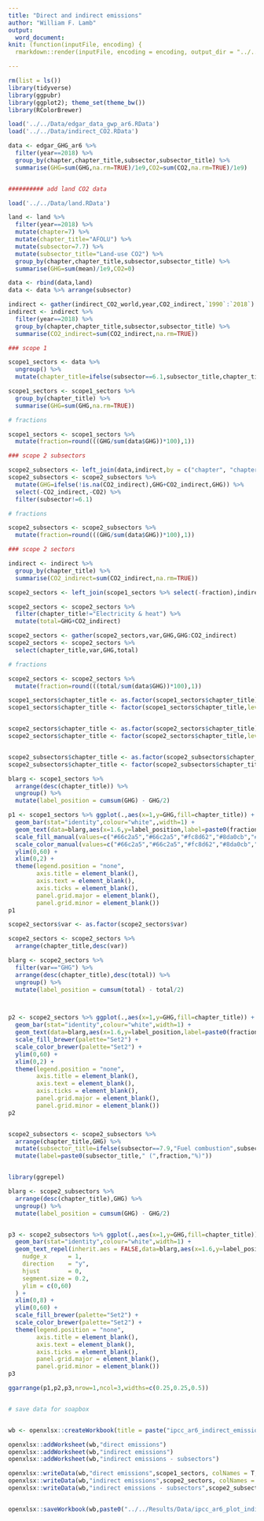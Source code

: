 ```yaml
---
title: "Direct and indirect emissions"
author: "William F. Lamb"
output: 
  word_document:
knit: (function(inputFile, encoding) {
  rmarkdown::render(inputFile, encoding = encoding, output_dir = "../../Results") })

---
```


```r

rm(list = ls())
library(tidyverse)
library(ggpubr)
library(ggplot2); theme_set(theme_bw())
library(RColorBrewer)

load('../../Data/edgar_data_gwp_ar6.RData')
load('../../Data/indirect_CO2.RData')

data <- edgar_GHG_ar6 %>% 
  filter(year==2018) %>% 
  group_by(chapter,chapter_title,subsector,subsector_title) %>% 
  summarise(GHG=sum(GHG,na.rm=TRUE)/1e9,CO2=sum(CO2,na.rm=TRUE)/1e9)


########## add land CO2 data

load('../../Data/land.RData')

land <- land %>%
  filter(year==2018) %>% 
  mutate(chapter=7) %>% 
  mutate(chapter_title="AFOLU") %>% 
  mutate(subsector=7.7) %>% 
  mutate(subsector_title="Land-use CO2") %>%
  group_by(chapter,chapter_title,subsector,subsector_title) %>% 
  summarise(GHG=sum(mean)/1e9,CO2=0)

data <- rbind(data,land)
data <- data %>% arrange(subsector)

indirect <- gather(indirect_CO2_world,year,CO2_indirect,`1990`:`2018`)
indirect <- indirect %>% 
  filter(year==2018) %>% 
  group_by(chapter,chapter_title,subsector,subsector_title) %>% 
  summarise(CO2_indirect=sum(CO2_indirect,na.rm=TRUE))

### scope 1

scope1_sectors <- data %>% 
  ungroup() %>% 
  mutate(chapter_title=ifelse(subsector==6.1,subsector_title,chapter_title))

scope1_sectors <- scope1_sectors %>% 
  group_by(chapter_title) %>% 
  summarise(GHG=sum(GHG,na.rm=TRUE))

# fractions

scope1_sectors <- scope1_sectors %>% 
  mutate(fraction=round(((GHG/sum(data$GHG))*100),1))

### scope 2 subsectors

scope2_subsectors <- left_join(data,indirect,by = c("chapter", "chapter_title", "subsector", "subsector_title"))
scope2_subsectors <- scope2_subsectors %>% 
  mutate(GHG=ifelse(!is.na(CO2_indirect),GHG+CO2_indirect,GHG)) %>% 
  select(-CO2_indirect,-CO2) %>% 
  filter(subsector!=6.1)

# fractions

scope2_subsectors <- scope2_subsectors %>% 
  mutate(fraction=round(((GHG/sum(data$GHG))*100),1))

### scope 2 sectors

indirect <- indirect %>% 
  group_by(chapter_title) %>% 
  summarise(CO2_indirect=sum(CO2_indirect,na.rm=TRUE))

scope2_sectors <- left_join(scope1_sectors %>% select(-fraction),indirect,by = "chapter_title")

scope2_sectors <- scope2_sectors %>% 
  filter(chapter_title!="Electricity & heat") %>% 
  mutate(total=GHG+CO2_indirect)

scope2_sectors <- gather(scope2_sectors,var,GHG,GHG:CO2_indirect)
scope2_sectors <- scope2_sectors %>% 
  select(chapter_title,var,GHG,total)

# fractions

scope2_sectors <- scope2_sectors %>% 
  mutate(fraction=round(((total/sum(data$GHG))*100),1))

```

```r


scope1_sectors$chapter_title <- as.factor(scope1_sectors$chapter_title)
scope1_sectors$chapter_title <- factor(scope1_sectors$chapter_title,levels=levels(scope1_sectors$chapter_title)[c(4,3,5,1,6,2)])


scope2_sectors$chapter_title <- as.factor(scope2_sectors$chapter_title)
scope2_sectors$chapter_title <- factor(scope2_sectors$chapter_title,levels=levels(scope2_sectors$chapter_title)[c(3,4,1,5,2)])


scope2_subsectors$chapter_title <- as.factor(scope2_subsectors$chapter_title)
scope2_subsectors$chapter_title <- factor(scope2_subsectors$chapter_title,levels=levels(scope2_subsectors$chapter_title)[c(3,4,1,5,2)])


```

```r

blarg <- scope1_sectors %>% 
  arrange(desc(chapter_title)) %>% 
  ungroup() %>% 
  mutate(label_position = cumsum(GHG) - GHG/2)

p1 <- scope1_sectors %>% ggplot(.,aes(x=1,y=GHG,fill=chapter_title)) +
  geom_bar(stat="identity",colour="white",,width=1) +
  geom_text(data=blarg,aes(x=1.6,y=label_position,label=paste0(fraction,"%"),color=chapter_title),hjust=0) +
  scale_fill_manual(values=c("#66c2a5","#66c2a5","#fc8d62","#8da0cb","#e78ac3","#a6d854")) +
  scale_color_manual(values=c("#66c2a5","#66c2a5","#fc8d62","#8da0cb","#e78ac3","#a6d854")) +
  ylim(0,60) +
  xlim(0,2) +
  theme(legend.position = "none",
        axis.title = element_blank(),
        axis.text = element_blank(),
        axis.ticks = element_blank(),
        panel.grid.major = element_blank(),
        panel.grid.minor = element_blank())
p1

scope2_sectors$var <- as.factor(scope2_sectors$var)

scope2_sectors <- scope2_sectors %>% 
  arrange(chapter_title,desc(var))

blarg <- scope2_sectors %>% 
  filter(var=="GHG") %>% 
  arrange(desc(chapter_title),desc(total)) %>% 
  ungroup() %>% 
  mutate(label_position = cumsum(total) - total/2)



p2 <- scope2_sectors %>% ggplot(.,aes(x=1,y=GHG,fill=chapter_title)) +
  geom_bar(stat="identity",colour="white",width=1) +
  geom_text(data=blarg,aes(x=1.6,y=label_position,label=paste0(fraction,"%"),color=chapter_title),hjust=0) +
  scale_fill_brewer(palette="Set2") +
  scale_color_brewer(palette="Set2") +
  ylim(0,60) +
  xlim(0,2) +
  theme(legend.position = "none",
        axis.title = element_blank(),
        axis.text = element_blank(),
        axis.ticks = element_blank(),
        panel.grid.major = element_blank(),
        panel.grid.minor = element_blank())
p2


scope2_subsectors <- scope2_subsectors %>% 
  arrange(chapter_title,GHG) %>% 
  mutate(subsector_title=ifelse(subsector==7.9,"Fuel combustion",subsector_title)) %>% 
  mutate(label=paste0(subsector_title," (",fraction,"%)"))


library(ggrepel)

blarg <- scope2_subsectors %>% 
  arrange(desc(chapter_title),GHG) %>% 
  ungroup() %>% 
  mutate(label_position = cumsum(GHG) - GHG/2)


p3 <- scope2_subsectors %>% ggplot(.,aes(x=1,y=GHG,fill=chapter_title)) +
  geom_bar(stat="identity",colour="white",width=1) +
  geom_text_repel(inherit.aes = FALSE,data=blarg,aes(x=1.6,y=label_position,label=label,color=chapter_title),
    nudge_x      = 1,
    direction    = "y",
    hjust        = 0,
    segment.size = 0.2,
    ylim = c(0,60)
  ) +
  xlim(0,8) +
  ylim(0,60) +
  scale_fill_brewer(palette="Set2") +
  scale_color_brewer(palette="Set2") +
  theme(legend.position = "none",
        axis.title = element_blank(),
        axis.text = element_blank(),
        axis.ticks = element_blank(),
        panel.grid.major = element_blank(),
        panel.grid.minor = element_blank())
p3


```


```r

ggarrange(p1,p2,p3,nrow=1,ncol=3,widths=c(0.25,0.25,0.5))


# save data for soapbox


wb <- openxlsx::createWorkbook(title = paste("ipcc_ar6_indirect_emissions_plot_",Sys.Date()))

openxlsx::addWorksheet(wb,"direct emissions")
openxlsx::addWorksheet(wb,"indirect emissions")
openxlsx::addWorksheet(wb,"indirect emissions - subsectors")

openxlsx::writeData(wb,"direct emissions",scope1_sectors, colNames = T, rowNames = F)
openxlsx::writeData(wb,"indirect emissions",scope2_sectors, colNames = T, rowNames = F)
openxlsx::writeData(wb,"indirect emissions - subsectors",scope2_subsectors, colNames = T, rowNames = F)


openxlsx::saveWorkbook(wb,paste0("../../Results/Data/ipcc_ar6_plot_indirect_emissions",".xlsx"),overwrite=T)



```

